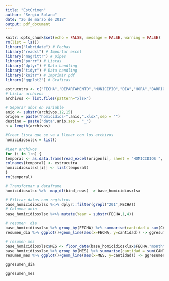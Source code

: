 ```yaml
---
title: "EstCrimen"
author: "Sergio Solano"
date: "26 de marzo de 2018"
output: pdf_document
---
```


```r
knitr::opts_chunk$set(echo = FALSE, message = FALSE, warning = FALSE)
rm(list = ls())
library("lubridate") # Fechas
library("readxl") # Importar excel
library("magrittr") # pipes
library("purrr") # Listas
library("dplyr") # Data handling
library("tidyr") # Data handling
library("knitr") # Imprimir pdf
library("ggplot2") # Graficas

```

```r

estrucutra <- c("FECHA","DEPARTAMENTO","MUNICIPIO","DIA","HORA","BARRIO","ZONA","CLASE_SITIO","ARMA_EMPLEADA","MOVIL_AGRESOR","MOVIL_VICTIMA","EDAD","SEXO","ESTADO_CIVIL","PAIS_NACE","CLASE EMPLEADO","PROFESIONES","ESCOLARIDAD","CODIGO_DANE","CANTIDAD")
# Listar archivos 
archivos <- list.files(pattern="xlsx")

# Separar años en variable
anio <- substr(archivos,12,15)
origen = paste("homicidios-",anio,".xlsx",sep = "")
destino = paste("data",anio,sep = "_")
n = length(archivos)

#Crear lista que se va a llenar con los archivos
homicidiosxlsx = list()

#Leer archivos
for (i in 1:n) {
temporal <- as.data.frame(read_excel(origen[i], sheet = "HOMICIDIOS ", range = "A10:T90000"))
colnames(temporal) <- estrucutra
homicidiosxlsx[[i]] <- list(temporal)
}
rm(temporal)
```

```r
# Transformar a dataframe 
homicidiosxlsx %>%  map_df(bind_rows) -> base_homicidiosxlsx

# Filtrar datos con registros
base_homicidiosxlsx %<>% dplyr::filter(grepl("201",FECHA))
# Columna anio 
base_homicidiosxlsx %<>% mutate(Year = substr(FECHA,1,4))

# resumen  dia
base_homicidiosxlsx %>% group_by(FECHA) %>% summarise(cantidad = sum(CANTIDAD)) ->  resumen_dia
resumen_dia %>% ggplot()+geom_line(aes(x=FECHA, y=cantidad)) -> ggresumen_dia

# resumen mes 
base_homicidiosxlsx$MES <- floor_date(base_homicidiosxlsx$FECHA,"month")
base_homicidiosxlsx %>% group_by(MES) %>% summarise(cantidad = sum(CANTIDAD)) ->  resumen_mes
resumen_mes %>% ggplot()+geom_line(aes(x=MES, y=cantidad)) -> ggresumen_mes
```
```r
ggresumen_dia
```

```r
ggresumen_mes
```






